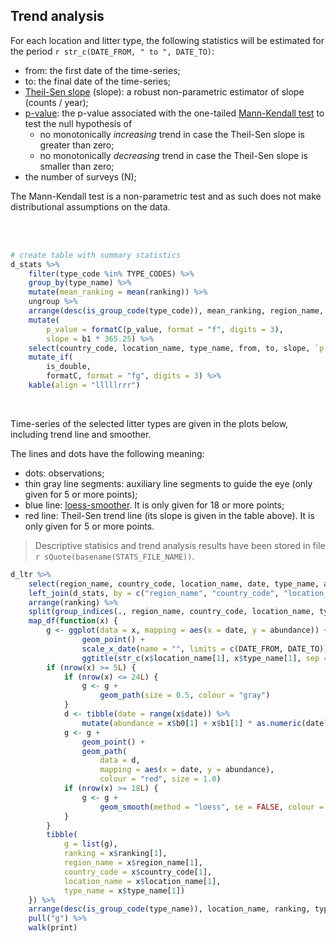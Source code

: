 ## Trend analysis

For each location and litter type, the following statistics will be estimated for the period `r str_c(DATE_FROM, " to ", DATE_TO)`:

- from: the first date of the time-series;
- to: the final date of the time-series;
- [Theil-Sen slope](https://en.wikipedia.org/wiki/Theil%E2%80%93Sen_estimator) (slope): a robust non-parametric estimator of slope (counts / year);
- [p-value](https://en.wikipedia.org/wiki/P-value): the p-value associated with the one-tailed [Mann-Kendall test](https://en.wikipedia.org/wiki/Kendall_rank_correlation_coefficient) to test the null hypothesis of 
    - no monotonically _increasing_ trend in case the Theil-Sen slope is greater than zero;
    - no monotonically _decreasing_ trend in case the Theil-Sen slope is smaller than zero;
- the number of surveys (N);

The Mann-Kendall test is a non-parametric test and as such does not make distributional assumptions on the data. 

<br/>
<br/>

```{r}
# create table with summary statistics
d_stats %>%
    filter(type_code %in% TYPE_CODES) %>%
    group_by(type_name) %>%
    mutate(mean_ranking = mean(ranking)) %>%
    ungroup %>%
    arrange(desc(is_group_code(type_code)), mean_ranking, region_name, country_code, location_name) %>%
    mutate(
        p_value = formatC(p_value, format = "f", digits = 3),
        slope = b1 * 365.25) %>%
    select(country_code, location_name, type_name, from, to, slope, `p-value` = p_value, N = n) %>%
    mutate_if(
        is_double,
        formatC, format = "fg", digits = 3) %>%
    kable(align = "lllllrrr")
```


<p><br/></p>


Time-series of the selected litter types are given in the plots below, including trend line and smoother.

The lines and dots have the following meaning:

- dots: observations;
- thin gray line segments: auxiliary line segments to guide the eye (only given for 5 or more points);
- blue line: [loess-smoother](https://en.wikipedia.org/wiki/Local_regression). It is only given for 18 or more points;
- red line: Theil-Sen trend line (its slope is given in the table above). It is only given for 5 or more points.

> Descriptive statisics and trend analysis results have been stored in file `r sQuote(basename(STATS_FILE_NAME))`.


```{r fig.width=6, fig.height=4, out.width=730}
d_ltr %>%
    select(region_name, country_code, location_name, date, type_name, abundance) %>%
    left_join(d_stats, by = c("region_name", "country_code", "location_name", "type_name")) %>%
    arrange(ranking) %>%
    split(group_indices(., region_name, country_code, location_name, type_name)) %>%
    map_df(function(x) {
        g <- ggplot(data = x, mapping = aes(x = date, y = abundance)) +
                geom_point() +
                scale_x_date(name = "", limits = c(DATE_FROM, DATE_TO)) +
                ggtitle(str_c(x$location_name[1], x$type_name[1], sep = "  "))
        if (nrow(x) >= 5L) {
            if (nrow(x) <= 24L) {
                g <- g +        
                    geom_path(size = 0.5, colour = "gray")
            }
            d <- tibble(date = range(x$date)) %>%
                mutate(abundance = x$b0[1] + x$b1[1] * as.numeric(date))
            g <- g + 
                geom_point() +
                geom_path(
                    data = d, 
                    mapping = aes(x = date, y = abundance),
                    colour = "red", size = 1.0)
            if (nrow(x) >= 18L) {
                g <- g +        
                    geom_smooth(method = "loess", se = FALSE, colour = "blue", size = 0.5)
            }
        }
        tibble(
            g = list(g), 
            ranking = x$ranking[1], 
            region_name = x$region_name[1],
            country_code = x$country_code[1],
            location_name = x$location_name[1], 
            type_name = x$type_name[1])
    }) %>%
    arrange(desc(is_group_code(type_name)), location_name, ranking, type_name) %>%
    pull("g") %>%
    walk(print)
```